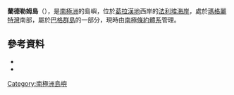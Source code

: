 {{coord|69|14|S|68|20|W|source:GNIS|display=title}}

'''蘭德勒姆島'''（{{lang-en|Landrum Island}}），是[[南極洲|南極洲]]的島嶼，位於[[葛拉漢地|葛拉漢地]]西岸的[[法利埃海岸|法利埃海岸]]，處於[[瑪格麗特灣|瑪格麗特灣]]南部，屬於[[巴格群島|巴格群島]]的一部分，現時由[[南極條約體系|南極條約體系]]管理。

==參考資料==
*{{cite gnis | type = antarid | id = 8449| name = Landrum Island | accessdate = 2013-05-29}}
*{{usgs-gazetteer|id=8449}}

{{DEFAULTSORT:Landrum Island}}
[[Category:南極洲島嶼|Category:南極洲島嶼]]


{{FallièresCoast-geo-stub}}